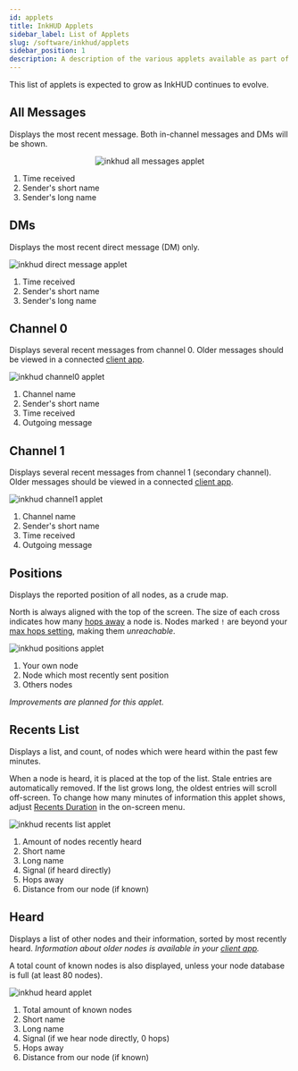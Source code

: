 ```yaml
---
id: applets
title: InkHUD Applets
sidebar_label: List of Applets
slug: /software/inkhud/applets
sidebar_position: 1
description: A description of the various applets available as part of the InkHUD user interface.
---
```


This list of applets is expected to grow as InkHUD continues to evolve.

## All Messages

Displays the most recent message. Both in-channel messages and DMs will be shown.

<div align="center">
  <img
    src="/img/software/inkhud/applet-allmessages.webp"
    alt="inkhud all messages applet"
    style={{margin: '0px'}}
  />
</div>

1. Time received
2. Sender's short name
3. Sender's long name

## DMs

Displays the most recent direct message (DM) only.

![inkhud direct message applet](/img/software/inkhud/applet-dm.webp)

1. Time received
2. Sender's short name
3. Sender's long name

## Channel 0

Displays several recent messages from channel 0. Older messages should be viewed in a connected [client app](/downloads/).  

![inkhud channel0 applet](/img/software/inkhud/applet-channel0.webp)

1. Channel name
2. Sender's short name
3. Time received
4. Outgoing message

## Channel 1

Displays several recent messages from channel 1 (secondary channel). Older messages should be viewed in a connected [client app](/downloads/).  

![inkhud channel1 applet](/img/software/inkhud/applet-channel1.webp)

1. Channel name
2. Sender's short name
3. Time received
4. Outgoing message

## Positions

Displays the reported position of all nodes, as a crude map.

North is always aligned with the top of the screen. The size of each cross indicates how many [hops away](/docs/overview#how-it-works) a node is. Nodes marked `!` are beyond your [max hops setting](/docs/configuration/radio/lora#max-hops), making them _unreachable_. 

![inkhud positions applet](/img/software/inkhud/applet-positions.webp)

1. Your own node
2. Node which most recently sent position
3. Others nodes

_Improvements are planned for this applet._

## Recents List

Displays a list, and count, of nodes which were heard within the past few minutes.

When a node is heard, it is placed at the top of the list. Stale entries are automatically removed. If the list grows long, the oldest entries will scroll off-screen. To change how many minutes of information this applet shows, adjust [Recents Duration](index.mdx#recents-duration) in the on-screen menu.

![inkhud recents list applet](/img/software/inkhud/applet-recentslist.webp)

1. Amount of nodes recently heard
2. Short name
3. Long name
4. Signal (if heard directly)
5. Hops away
6. Distance from our node (if known)

## Heard

Displays a list of other nodes and their information, sorted by most recently heard. _Information about older nodes is available in your [client app](/downloads/)._

A total count of known nodes is also displayed, unless your node database is full (at least 80 nodes). 

![inkhud heard applet](/img/software/inkhud/applet-heard.webp)

1. Total amount of known nodes
2. Short name
3. Long name
4. Signal (if we hear node directly, 0 hops)
5. Hops away
6. Distance from our node (if known)
